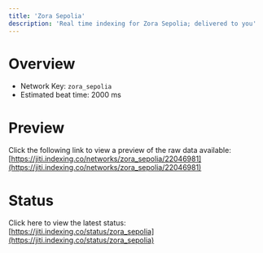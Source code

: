 ```yaml
---
title: 'Zora Sepolia'
description: 'Real time indexing for Zora Sepolia; delivered to you'
---
```


# Overview
- Network Key: `zora_sepolia`
- Estimated beat time: 2000 ms

# Preview
Click the following link to view a preview of the raw data available: [https://jiti.indexing.co/networks/zora_sepolia/22046981](https://jiti.indexing.co/networks/zora_sepolia/22046981)

# Status
Click here to view the latest status: [https://jiti.indexing.co/status/zora_sepolia](https://jiti.indexing.co/status/zora_sepolia)
